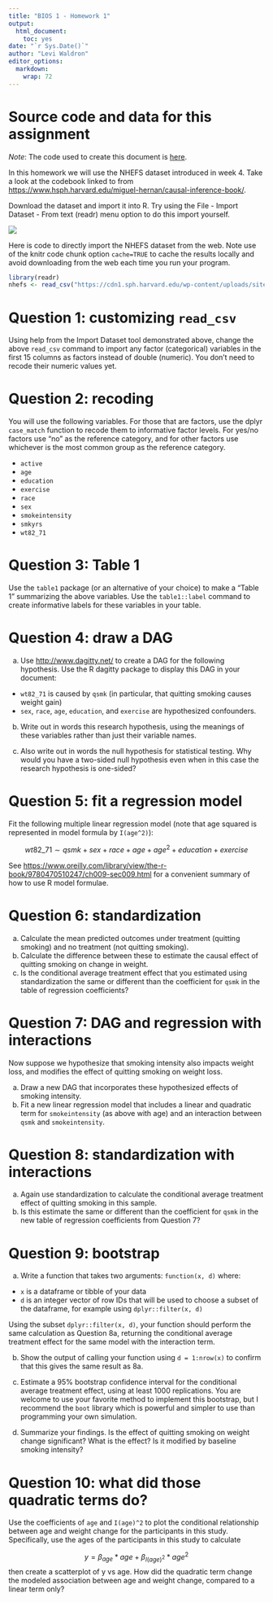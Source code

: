 ```yaml
---
title: "BIOS 1 - Homework 1"
output:
  html_document: 
    toc: yes
date: "`r Sys.Date()`"
author: "Levi Waldron"
editor_options:
  markdown:
    wrap: 72
---
```


# Source code and data for this assignment

*Note*: The code used to create this document is [here](https://github.com/lwaldron/bios1/blob/main/vignettes/Homework1.Rmd).

In this homework we will use the NHEFS dataset introduced in week 4.
Take a look at the codebook linked to from
<https://www.hsph.harvard.edu/miguel-hernan/causal-inference-book/>.

Download the dataset and import it into R. Try using the File - Import
Dataset - From text (readr) menu option to do this import yourself.

![](images/screenshot_importdataset.png)

Here is code to directly import the NHEFS dataset from the web. Note use
of the knitr code chunk option `cache=TRUE` to cache the results locally
and avoid downloading from the web each time you run your program.

```r
library(readr)
nhefs <- read_csv("https://cdn1.sph.harvard.edu/wp-content/uploads/sites/1268/1268/20/nhefs.csv")
```

# Question 1: customizing `read_csv`

Using help from the Import Dataset tool demonstrated above, change the
above `read_csv` command to import any factor (categorical) variables in
the first 15 columns as factors instead of double (numeric). You don't
need to recode their numeric values yet.

# Question 2: recoding

You will use the following variables. For those that are factors, use
the dplyr `case_match` function to recode them to informative factor
levels. For yes/no factors use "no" as the reference category, and for other 
factors use whichever is the most common group as the reference category.

-   `active`
-   `age`
-   `education`
-   `exercise`
-   `race`
-   `sex`
-   `smokeintensity`
-   `smkyrs`
-   `wt82_71`

# Question 3: Table 1

Use the `table1` package (or an alternative of your choice) to make a
"Table 1" summarizing the above variables. Use the `table1::label`
command to create informative labels for these variables in your table.

# Question 4: draw a DAG

a. Use <http://www.dagitty.net/> to create a DAG for the following
hypothesis. Use the R dagitty package to display this DAG in your
document:

-   `wt82_71` is caused by `qsmk` (in particular, that quitting smoking causes weight gain)
-   `sex`, `race`, `age`, `education`, and `exercise` are hypothesized confounders.

b. Write out in words this research hypothesis, using the meanings of these
variables rather than just their variable names.

c. Also write out in words the null hypothesis for statistical testing. Why 
would you have a two-sided null hypothesis even when in this case the research
hypothesis is one-sided?

# Question 5: fit a regression model

Fit the following multiple linear regression model (note that age
squared is represented in model formula by `I(age^2)`):

$$ 
wt82\_71 \sim qsmk + sex + race + age + age^2 + education + exercise 
$$

See
<https://www.oreilly.com/library/view/the-r-book/9780470510247/ch009-sec009.html>
for a convenient summary of how to use R model formulae.

# Question 6: standardization

a.  Calculate the mean predicted outcomes under treatment (quitting
    smoking) and no treatment (not quitting smoking).
b.  Calculate the difference between these to estimate the causal effect
    of quitting smoking on change in weight.
c.  Is the conditional average treatment effect that you estimated using 
    standardization the same or different than the coefficient for `qsmk` in the 
    table of regression coefficients?

# Question 7: DAG and regression with interactions

Now suppose we hypothesize that smoking intensity also impacts weight loss,
and modifies the effect of quitting smoking on weight loss. 

a.  Draw a new DAG that incorporates these hypothesized effects of smoking intensity.
b.  Fit a new linear regression model that includes a linear and quadratic term 
for `smokeintensity` (as above with age) and an interaction between `qsmk` and
`smokeintensity`.

# Question 8: standardization with interactions

a. Again use standardization to calculate the conditional average treatment effect 
of quitting smoking in this sample.
b. Is this estimate the same or different than the coefficient for `qsmk` in the 
    new table of regression coefficients from Question 7?

# Question 9: bootstrap

a. Write a function that takes two arguments: `function(x, d)` where:
* `x` is a dataframe or tibble of your data
* `d` is an integer vector of row IDs that will be used to choose a subset of 
the dataframe, for example using `dplyr::filter(x, d)`

Using the subset `dplyr::filter(x, d)`, your function should perform the same calculation
as Question 8a, returning the conditional average treatment effect for the same model
with the interaction term.

b. Show the output of calling your function using `d = 1:nrow(x)` to confirm
that this gives the same result as 8a. 

c. Estimate a 95% bootstrap confidence interval for the conditional average
treatment effect, using at least 1000 replications. You are welcome to use your 
favorite method to implement this bootstrap, but I recommend the `boot` library
which is powerful and simpler to use than programming your own simulation.

d. Summarize your findings. Is the effect of quitting smoking on weight change
significant? What is the effect? Is it modified by baseline smoking intensity?

# Question 10: what did those quadratic terms do?

Use the coefficients of `age` and `I(age)^2` to plot the conditional relationship 
between age and weight change for the participants in this study. Specifically,
use the ages of the participants in this study to calculate

$$
y = \beta_{age} * age + \beta_{I(age)^2} * age^2
$$
then create a scatterplot of y vs age. How did the quadratic term change the 
modeled association between age and weight change, compared to a linear term only?
